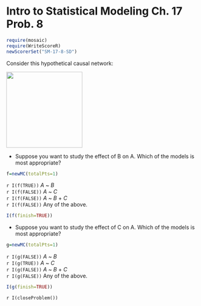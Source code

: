 Intro to Statistical Modeling Ch. 17 Prob. 8
========================================================
```r
require(mosaic)
require(WriteScoreR)
newScorerSet("SM-17-8-SD")
```
Consider this hypothetical causal network: 

<img src='path-graphics-4.svg' width='200'>

* Suppose you want to study the effect of B on A.  Which of the models is most appropriate?
```r
f=newMC(totalPts=1)
```
`r I(f(TRUE))` *A* ~ *B*    
`r I(f(FALSE))` *A* ~ *C*    
`r I(f(FALSE))` *A* ~ *B* + *C*   
`r I(f(FALSE))` Any of the above.
```r
I(f(finish=TRUE))
```

* Suppose you want to study the effect of C on A.  Which of the models is most appropriate?
```r
g=newMC(totalPts=1)
```
`r I(g(FALSE))` *A* ~ *B*    
`r I(g(TRUE))` *A* ~ *C*    
`r I(g(FALSE))` *A* ~ *B* + *C*    
`r I(g(FALSE))` Any of the above.
```r
I(g(finish=TRUE))
```

`r I(closeProblem())`